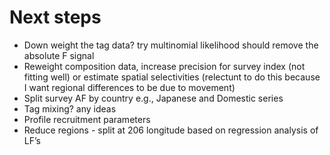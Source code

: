 # Next steps {#nextsteps}


- Down weight the tag data? try multinomial likelihood should remove the absolute F signal
- Reweight composition data, increase precision for survey index (not fitting well) or estimate spatial selectivities (relectunt to do this because I want regional differences to be due to movement)
- Split survey AF by country e.g., Japanese and Domestic series
- Tag mixing? any ideas 
- Profile recruitment parameters
- Reduce regions - split at 206 longitude based on regression analysis of LF's



